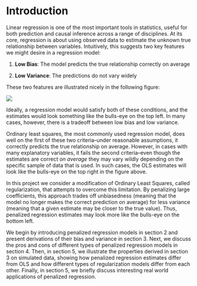 

# Introduction {-}

Linear regression is one of the most important tools in statistics, useful for both prediction and causal inference across a range of disciplines. At its core, regression is about using observed data to estimate the unknown true relationship between variables. Intuitively, this suggests two key features we might desire in  a regression model:

1. __Low Bias__: The model predicts the true relationship correctly on average

2. __Low Variance__: The predictions do not vary widely

These two features are illustrated nicely in the following figure: 

![](bias-variance.png)

Ideally, a regression model would satisfy both of these conditions, and the estimates would look something like the bulls-eye on the top left. In many cases, however, there is a tradeoff between low bias and low variance.

Ordinary least squares, the most commonly used regression model, does well on the first of these two criteria--under reasonable assumptions, it correctly predicts the true relationship on average. However, in cases with many explanatory variables, it fails the second criteria--even though the estimates are correct _on average_ they may vary wildly depending on the specific sample of data that is used. In such cases, the OLS estimates will look like the bulls-eye on the top right in the figure above. 

In this project we consider a modification of Ordinary Least Squares, called regularization, that attempts to overcome this limitation. By penalizing large coefficients, this approach trades off unbiasedness (meaning that the model no longer makes the correct prediction on average) for less variance (meaning that a given estimate may be closer to the true value). Thus, penalized regression estimates may look more like the bulls-eye on the bottom left. 

We begin by introducing penalized regression models in section 2 and present derivations of their bias and variance in section 3. Next, we discuss the pros and cons of different types of penalized regression models in section 4. Then, in section 5, we illustrate the properties derived in section 3 on simulated data, showing how penalized regression estimates differ from OLS and how different types of regularization models differ from each other. Finally, in section 5, we briefly discuss interesting real world applications of penalized regression. 
